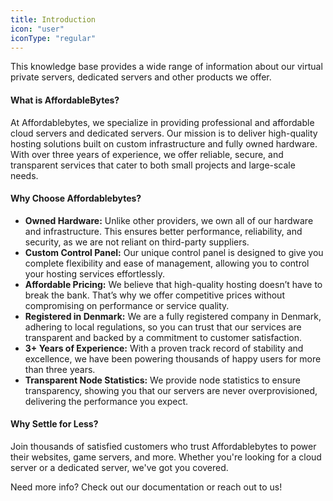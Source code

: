 ```yaml
---
title: Introduction
icon: "user"
iconType: "regular"
---
```


This knowledge base provides a wide range of information about our virtual private servers, dedicated servers and other products we offer.

#### What is AffordableBytes?

At Affordablebytes, we specialize in providing professional and affordable cloud servers and dedicated servers. Our mission is to deliver high-quality hosting solutions built on custom infrastructure and fully owned hardware. With over three years of experience, we offer reliable, secure, and transparent services that cater to both small projects and large-scale needs.

#### Why Choose Affordablebytes?

 - **Owned Hardware:** Unlike other providers, we own all of our hardware and infrastructure. This ensures better performance, reliability, and security, as we are not reliant on third-party suppliers.  
 - **Custom Control Panel:** Our unique control panel is designed to give you complete flexibility and ease of management, allowing you to control your hosting services effortlessly.  
 - **Affordable Pricing:** We believe that high-quality hosting doesn’t have to break the bank. That’s why we offer competitive prices without compromising on performance or service quality.  
 - **Registered in Denmark:** We are a fully registered company in Denmark, adhering to local regulations, so you can trust that our services are transparent and backed by a commitment to customer satisfaction.  
 - **3+ Years of Experience:** With a proven track record of stability and excellence, we have been powering thousands of happy users for more than three years.  
 - **Transparent Node Statistics:** We provide node statistics to ensure transparency, showing you that our servers are never overprovisioned, delivering the performance you expect.  

#### Why Settle for Less?
Join thousands of satisfied customers who trust Affordablebytes to power their websites, game servers, and more. Whether you're looking for a cloud server or a dedicated server, we've got you covered.

Need more info? Check out our documentation or reach out to us!